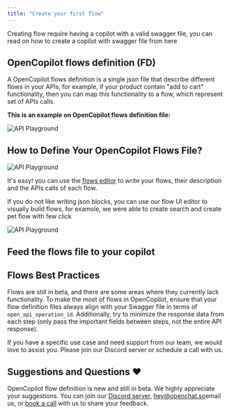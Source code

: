 ```yaml
---
title: "Create your first flow"
---
```


Creating flow require having a copilot with a valid swagger file, you can read on how to create a copilot with swagger file from here

## OpenCopilot flows definition (FD)

A OpenCopilot flows definition is a single json file that describe different flows in your APIs, for example, if your product contain "add to cart" functionality, then you can
map this functionality to a flow, which represent set of APIs calls.


**This is an example on OpenCopilot flows definition file:**

![API Playground](/images/flows-file-example.png)



## How to Define Your OpenCopilot Flows File?

![API Playground](/images/editor.png)


It's easy! you can use the [flows editor](https://editor.opencopilot.so/) to write your flows, their description and the APIs calls of each flow.

If you do not like writing json blocks, you can use our flow UI editor to visually build flows, for examole, we were able to create search and create pet flow with few click

![API Playground](/images/ui-editor.png)



## Feed the flows file to your copilot



## Flows Best Practices

Flows are still in beta, and there are some areas where they currently lack functionality. To make the most of flows in OpenCopilot, ensure that your flow definition files always align with your Swagger file in terms of `open_api_operation_id`. Additionally, try to minimize the response data from each step (only pass the important fields between steps, not the entire API response).

If you have a specific use case and need support from our team, we would love to assist you. Please join our Discord server or schedule a call with us.


## Suggestions and Questions ❤️

OpenCopilot flow definition is new and still in beta. We highly appreciate your suggestions. You can join our [Discord server](https://discord.gg/yjEgCgvefr), [hey@openchat.so](mailto:hey@openchat.so)email us, or [book a call](https://calendly.com/hey-pk0) with us to share your feedback.

